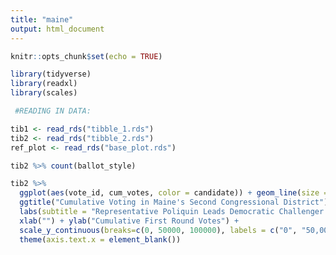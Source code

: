 ```yaml
---
title: "maine"
output: html_document
---
```


```r
knitr::opts_chunk$set(echo = TRUE)

library(tidyverse)
library(readxl)
library(scales)
```

```r
 #READING IN DATA:

tib1 <- read_rds("tibble_1.rds")
tib2 <- read_rds("tibble_2.rds")
ref_plot <- read_rds("base_plot.rds")
```

```r
tib2 %>% count(ballot_style)

tib2 %>%
  ggplot(aes(vote_id, cum_votes, color = candidate)) + geom_line(size = 1) +
  ggtitle("Cumulative Voting in Maine's Second Congressional District") +
  labs(subtitle = "Representative Poliquin Leads Democratic Challenger Golden in First Round", color = "", caption = "Official Election Results from the Maine Secretary of State") +
  xlab("") + ylab("Cumulative First Round Votes") +
  scale_y_continuous(breaks=c(0, 50000, 100000), labels = c("0", "50,000", "100,000")) +
  theme(axis.text.x = element_blank())
```

